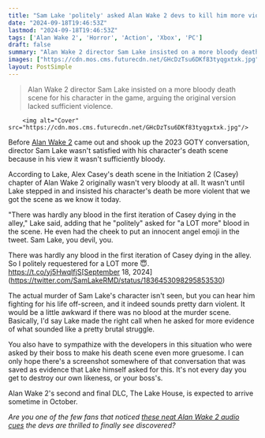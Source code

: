 ```yaml
---
title: "Sam Lake 'politely' asked Alan Wake 2 devs to kill him more violently: 'There was hardly any blood in the first iteration'"
date: "2024-09-18T19:46:53Z"
lastmod: "2024-09-18T19:46:53Z"
tags: ['Alan Wake 2', 'Horror', 'Action', 'Xbox', 'PC']
draft: false
summary: "Alan Wake 2 director Sam Lake insisted on a more bloody death scene for his character in the game, arguing the original version lacked sufficient violence."
images: ["https://cdn.mos.cms.futurecdn.net/GHcDzTsu6DKf83tyqgxtxk.jpg"]
layout: PostSimple
---
```

> Alan Wake 2 director Sam Lake insisted on a more bloody death scene for his character in the game, arguing the original version lacked sufficient violence.


        <img alt="Cover" src="https://cdn.mos.cms.futurecdn.net/GHcDzTsu6DKf83tyqgxtxk.jpg"/>
        
Before [Alan Wake 2](https://www.gamesradar.com/alan-wake-2-guide/) came out and shook up the 2023 GOTY conversation, director Sam Lake wasn't satisfied with his character's death scene because in his view it wasn't sufficiently bloody.

According to Lake, Alex Casey's death scene in the Initiation 2 (Casey) chapter of Alan Wake 2 originally wasn't very bloody at all. It wasn't until Lake stepped in and insisted his character's death be more violent that we got the scene as we know it today.

"There was hardly any blood in the first iteration of Casey dying in the alley," Lake said, adding that he "politely" asked for "a LOT more" blood in the scene. He even had the cheek to put an innocent angel emoji in the tweet. Sam Lake, you devil, you.

There was hardly any blood in the first iteration of Casey dying in the alley. So I politely requestered for a LOT more 😇. https://t.co/yj5HwqIfjS[September 18, 2024](https://twitter.com/SamLakeRMD/status/1836453098295853530)

The actual murder of Sam Lake's character isn't seen, but you can hear him fighting for his life off-screen, and it indeed sounds pretty darn violent. It would be a little awkward if there was no blood at the murder scene. Basically, I'd say Lake made the right call when he asked for more evidence of what sounded like a pretty brutal struggle.

You also have to sympathize with the developers in this situation who were asked by their boss to make his death scene even more gruesome. I can only hope there's a screenshot somewhere of that conversation that was saved as evidence that Lake himself asked for this. It's not every day you get to destroy our own likeness, or your boss's. 

Alan Wake 2's second and final DLC, The Lake House, is expected to arrive sometime in October.

*Are you one of the few fans that noticed *[<em>these neat Alan Wake 2 audio cues</em>](https://www.gamesradar.com/games/alan-wake/finally-someone-noticed-alan-wake-2-dev-thrilled-to-see-people-pick-up-on-major-story-clues-hidden-in-the-audio-almost-a-year-later/)* the devs are thrilled to finally see discovered?*
        